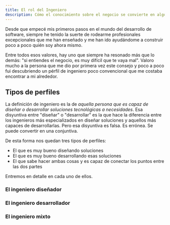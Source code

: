 ```yaml
---
title: El rol del Ingeniero
description: Cómo el conocimiento sobre el negocio se convierte en algo tan importante como su desarrollo
---
```


Desde que empecé mis primeros pasos en el mundo del desarrollo de software, siempre he tenido la suerte de rodearme profesionales excepcionales que me han enseñado y me han ido ayudándome a construir poco a poco quién soy ahora mismo.

Entre todos esos valores, hay uno que siempre ha resonado más que lo demás: "si entiendes el negocio, es muy difícil que te vaya mal". Valoro mucho a la persona que me dio por primera vez este consejo y poco a poco fui descubriendo un pérfil de ingeniero poco convencional que me costaba encontrar a mi alrededor.

## Tipos de perfiles

La definición de ingeniero es la de *aquella persona que es capaz de diseñar o desarrollar soluciones tecnológicas a necesidades*. Esa disyuntiva entre "diseñar" o "desarrollar" es la que hace la diferencia entre los ingenieros más especializados en diseñar soluciones y aquellos más capaces de desarrollarlas. Pero esa disyuntiva es falsa. Es errónea. Se puede convertir en una conjuntiva.

De esta forma nos quedan tres tipos de perfiles:

- El que es muy bueno diseñando soluciones
- El que es muy bueno desarrollando esas soluciones
- El que sabe hacer ambas cosas y es capaz de conectar los puntos entre las dos partes

Entremos en detalle en cada uno de ellos.

### El ingeniero diseñador

### El ingeniero desarrollador

### El ingeniero mixto